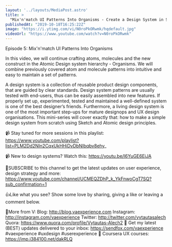 ```yaml
---
layout: '../layouts/MediaPost.astro'
title: >
  "Mix'n'match UI Patterns Into Organisms - Create a Design System in Sketch, Ep5"
publishedAt: "2019-10-18T16:25:22Z"
image: "https://i.ytimg.com/vi/N0roPkORwmk/hqdefault.jpg"
videoUrl: "https://www.youtube.com/watch?v=N0roPkORwmk"
---
```

Episode 5: Mix'n'match UI Patterns Into Organisms

In this video, we will continue crafting atoms, molecules and the new construct in the Atomic Design system hierarchy - Organisms. We will combine previously covered atom and molecule patterns into intuitive and easy to maintain  a set of patterns.

A design system is a collection of reusable product design components, that are guided by clear standards. Design system patterns are usually tested with end-users, thus can be easily assembled into new features. If properly set up, experimented, tested and maintained a well-defined system is one of the best designer’s friends. Furthermore, a living design system is one of the most important step-ups for mature designops and UX design organisations. This mini-series will cover exactly that: how to make a simple design system from scratch using Sketch and Atomic design principles. 

📹 Stay tuned for more sessions in this playlist:
https://www.youtube.com/playlist?list=PLM2Dd2NIn2CqxUkHHiDvDbNIbqbv8ehy_

📹 New to design systems? Watch this: https://youtu.be/l6YuGE6EjJA


🙌SUBSCRIBE to this channel to get the latest updates on user experience, design strategy and more:  https://www.youtube.com/channel/UCMEQZDhP_k_YkFnwoCgT7SQ?sub_confirmation=1

👍Like what you see? Show some love by sharing, giving a like or leaving a comment below.

👨More from V:
Blog: http://blog.vaexperience.com
Instagram: http://instagram.com/vaexperience
Twitter: http://twitter.com/vytautasalech
Quora: https://www.quora.com/profile/Vytautas-Alech2 📩 Get my latest (BEST) updates delivered to your inbox: https://sendfox.com/vaexperience
#vaexperience #uxdesign #userexperience 🎒 Coursera UX courses: https://imp.i384100.net/dakRLQ
